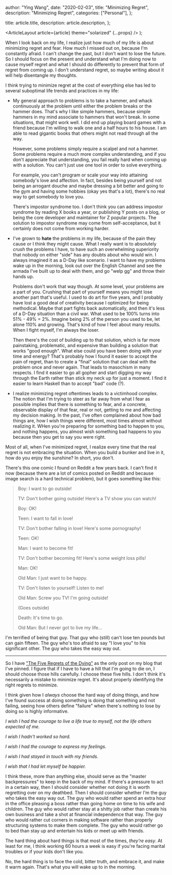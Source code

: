 
  author: "Ying Wang",
  date: "2020-02-03",
  title: "Minimizing Regret",
  description: "Minimizing Regret",
  categories: ["Personal"],
};

  title: article.title,
  description: article.description,
};

  <ArticleLayout article={article} theme="solarized" {...props} />
);

When I look back on my life, I realize just how much of my life is about
minimizing regret and fear. How much I missed out on, because I'm constantly
afraid. I can't change the past, but I don't want to lose the future. So I
should focus on the present and understand what I'm doing now to cause myself
regret and what I should do differently to prevent that form of regret from
coming up. I don't understand regret, so maybe writing about it will help
disentangle my thoughts.

I think trying to minimize regret at the cost of everything else has led to
several suboptimal life trends and practices in my life:

- My general approach to problems is to take a hammer, and whack continuously
  at the problem until either the problem breaks or the hammer does. That's
  why I like simple hammers, because simple hammers in my mind associate to
  hammers that won't break. In some situations, that might work well. I did
  end up playing board games with a friend because I'm willing to walk one and
  a half hours to his house. I am able to read gigantic books that others
  might not read through all the way.

  However, some problems simply require a scalpel and not a hammer. Some
  problems require a much more complex understanding, and if you don't
  appreciate that understanding, you fail really hard when coming up with a
  solution. You can't just use one tool in order to solve everything.

  For example, you can't program or scale your way into attaining somebody's
  love and affection. In fact, besides being yourself and not being an
  arrogant douche and maybe dressing a bit better and going to the gym and
  having some hobbies (okay yes that's a lot), there's no real way to get
  somebody to love you.

  There's impostor syndrome too. I don't think you can address impostor
  syndrome by reading X books a year, or publishing Y posts on a blog, or
  being the core developer and maintainer for Z popular projects. The solution
  to impostor syndrome may come from self-acceptance, but it certainly does
  not come from working harder.

- I've grown to **hate** the problems in my life, because of the pain they
  cause or I think they might cause. What I really want is to absolutely
  _crush_ the problems I have, to have such an overwhelming superiority that
  nobody on either "side" has any doubts about who would win. I always
  imagined it as a D-Day like scenario. I want to have my problems wake up in
  the morning, look out over the English Channel and see the armada I've built
  up to deal with them, and go "welp gg" and throw their hands up.

  Problems don't work that way though. At some level, your problems are a part
  of you. Crushing that part of yourself means you might lose another part
  that's useful. I used to do art for five years, and I probably have lost a
  good deal of creativity because I optimized for being methodical. Maybe that
  part fights back automatically, and then it's less of a D-Day situation than
  a civil war. What used to be 100% turns into 51% - 49% = 2%. Imagine being
  2% of the person you used to be, let alone 110% and growing. That's kind of
  how I feel about many results. When I fight myself, I'm always the loser.

  Then there's the cost of building up to that solution, which is far more
  painstaking, problematic, and expensive than building a solution that works
  "good enough". What else could you have been doing with your time and
  energy? That's probably how I found it easier to accept the pain of regret,
  than to create a "final" solution that can deal with the problem once and
  never again. That leads to masochism in many respects. I find it easier to
  go all gopher and start digging my way through the Earth rather than stick
  my neck up for just a moment. I find it easier to learn Haskell than to
  accept "bad" code (?).

- I realize minimizing regret oftentimes leads to a victimhood complex. The
  notion that I'm trying to steer as far away from what I fear as possible
  implies that there is something to fear, and a concrete, observable display
  of that fear, real or not, getting to me and affecting my decision making.
  In the past, I've often complained about how bad things are, how I wish
  things were different, most times almost without realizing it. WHen you're
  preparing for something bad to happen to you, and nothing happens, you
  almost wish something bad happens to you because then you get to say you
  were right.

Most of all, when I've minimized regret, I realize every time that the real
regret is not embracing the situation. When you build a bunker and live in it,
how do you enjoy the sunshine? In short, you don't.

There's this one comic I found on Reddit a few years back. I can't find it now
(because there are a lot of comics posted on Reddit and because image search is
a hard technical problem), but it goes something like this:

> Boy: I want to go outside!
>
> TV: Don't bother going outside! Here's a TV show you can watch!
>
> Boy: OK!
>
> Teen: I want to fall in love!
>
> TV: Don't bother falling in love! Here's some pornography!
>
> Teen: OK!
>
> Man: I want to become fit!
>
> TV: Don't bother becoming fit! Here's some weight loss pills!
>
> Man: OK!
>
> Old Man: I just want to be happy.
>
> TV: Don't listen to yourself! Listen to me!
>
> Old Man: Screw you TV! I'm going outside!
>
> (Goes outside)
>
> Death: It's time to go.
>
> Old Man: But I never got to live my life...

I'm terrified of being that guy. That guy who (still) can't lose ten pounds but
can gain fifteen. The guy who's too afraid to say "I love you" to his
significant other. The guy who takes the easy way out.

---

So I have ["The Five Regrets of the Dying"](/five_regrets) as the only post on
my blog that I've pinned. I figure that if I have to have a hill that I'm going
to die on, I should choose those hills carefully. I choose these five hills. I
don't think it's necessarily a mistake to minimize regret. It's about properly
identifying the right regrets to minimize.

I think given how I _always_ choose the hard way of doing things, and how I've
found success at doing something is doing that something and not failing, seeing
how others define "failure" when there's nothing to lose by doing so is highly
informative.

_I wish I had the courage to live a life true to myself, not the life others
expected of me._

_I wish I hadn't worked so hard._

_I wish I had the courage to express my feelings._

_I wish I had stayed in touch with my friends._

_I wish that I had let myself be happier._

I think these, more than anything else, should serve as the "master
backpressures" to keep in the back of my mind. If there's a pressure to act in a
certain way, then I should consider whether not doing it is worth regretting
over on my deathbed. Then I should consider whether I'm the guy who takes the
easy way out. The guy who would rather spend an extra hour in the office
pleasing a boss rather than going home on time to his wife and children. The guy
who would rather stay at a shitty job rather than create his own business and
take a shot at financial independence that way. The guy who would rather cut
corners in making software rather than properly structuring systems to make them
complete. The guy who would rather go to bed than stay up and entertain his kids
or meet up with friends.

The hard thing about hard things is that most of the times, _they're easy_. At
least for me, I think working 60 hours a week is easy if you're facing marital
troubles or if your kids don't like you.

No, the hard thing is to face the cold, bitter truth, and embrace it, and make
it warm again. That's what you will wake up to in the morning.
